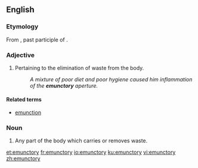==English==

===Etymology===
From {{etyl|la|en}} {{m|la|emunctus}}, past participle of {{m|la|ex}} {{m|la|mungere||to blow one's nose}}.

===Adjective===
{{en-adj}}

# Pertaining to the elimination of waste from the body.
#: ''A mixture of poor diet and poor hygiene caused him inflammation of the '''emunctory''' aperture.''

====Related terms====
* [[emunction]]

===Noun===
{{en-noun|emunctories}}

# Any part of the body which carries or removes waste.

[[et:emunctory]]
[[fr:emunctory]]
[[io:emunctory]]
[[ku:emunctory]]
[[vi:emunctory]]
[[zh:emunctory]]